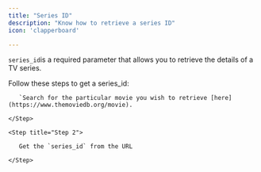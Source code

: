 ```yaml
---
title: "Series ID"
description: "Know how to retrieve a series ID"
icon: 'clapperboard'

---
```


`series_id`is a required parameter that allows you to retrieve the details of a TV series.

Follow these steps to get a series_id:

<Steps>

   <Step title = "Step 1">

       `Search for the particular movie you wish to retrieve [here](https://www.themoviedb.org/movie).

    </Step>

    <Step title="Step 2">

       Get the `series_id` from the URL

    </Step>

</Steps>